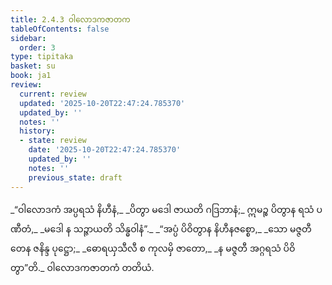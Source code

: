 ```yaml
---
title: 2.4.3 ဝါလောဒကဇာတက
tableOfContents: false
sidebar:
  order: 3
type: tipitaka
basket: su
book: ja1
review:
  current: review
  updated: '2025-10-20T22:47:24.785370'
  updated_by: ''
  notes: ''
  history:
  - state: review
    date: '2025-10-20T22:47:24.785370'
    updated_by: ''
    notes: ''
    previous_state: draft
---
```



<DynamicBreadcrumb />


<ReviewStatus review={frontmatter.review} showDetails={true} />

<HypothesisAnnotation frontmatter={frontmatter} />

<Division number="65" book="ja1" e="ch" v="22" p="47">

<Paragraph number="444" type="verses" book="ja1">
_“ဝါလောဒကံ အပ္ပရသံ နိဟီနံ,_  
_ပိတွာ မဒေါ ဇာယတိ ဂဒြဘာနံ;_  
ဣမဉ္စ ပိတွာန ရသံ ပဏီတံ,_  
_မဒေါ န သဉ္ဇာယတိ သိန္ဓဝါနံ”._  

</Paragraph>

</Division>
<Division number="66" book="ja1" e="ch" v="22" p="47">

<Paragraph number="445" type="verses" book="ja1">
_“အပ္ပံ ပိဝိတွာန နိဟီနဇစ္စော,_  
_သော မဇ္ဇတီ တေန ဇနိန္ဒ ပုဋ္ဌော;_  
_ဓောရယှသီလီ စ ကုလမှိ ဇာတော,_  
_န မဇ္ဇတီ အဂ္ဂရသံ ပိဝိတွာ”တိ._  


</Paragraph>
</Division>

<Paragraph number="446" type="center" book="ja1">
ဝါလောဒကဇာတကံ တတိယံ.
</Paragraph>